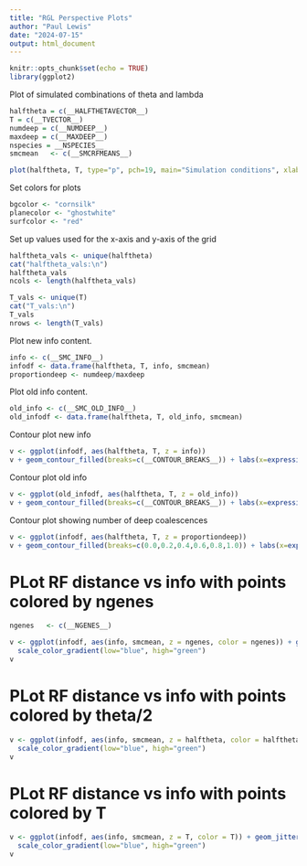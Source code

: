```yaml
---
title: "RGL Perspective Plots"
author: "Paul Lewis"
date: "2024-07-15"
output: html_document
---
```


```r
knitr::opts_chunk$set(echo = TRUE)
library(ggplot2)
```

Plot of simulated combinations of theta and lambda

```r
halftheta = c(__HALFTHETAVECTOR__)
T = c(__TVECTOR__)
numdeep = c(__NUMDEEP__)
maxdeep = c(__MAXDEEP__)
nspecies = __NSPECIES__
smcmean   <- c(__SMCRFMEANS__)

plot(halftheta, T, type="p", pch=19, main="Simulation conditions", xlab="theta/2", ylab="T")
```
Set colors for plots

```r
bgcolor <- "cornsilk"
planecolor <- "ghostwhite"
surfcolor <- "red"
```

Set up values used for the x-axis and y-axis of the grid

```r
halftheta_vals <- unique(halftheta)
cat("halftheta_vals:\n")
halftheta_vals
ncols <- length(halftheta_vals)

T_vals <- unique(T)
cat("T_vals:\n")
T_vals
nrows <- length(T_vals)
```

Plot new info content.

```r
info <- c(__SMC_INFO__)
infodf <- data.frame(halftheta, T, info, smcmean)
proportiondeep <- numdeep/maxdeep
```

Plot old info content.

```r
old_info <- c(__SMC_OLD_INFO__)
old_infodf <- data.frame(halftheta, T, old_info, smcmean)
```

Contour plot new info

```r
v <- ggplot(infodf, aes(halftheta, T, z = info))
v + geom_contour_filled(breaks=c(__CONTOUR_BREAKS__)) + labs(x=expression(theta/2))
```

Contour plot old info

```r
v <- ggplot(old_infodf, aes(halftheta, T, z = old_info))
v + geom_contour_filled(breaks=c(__CONTOUR_BREAKS__)) + labs(x=expression(theta/2))
```

Contour plot showing number of deep coalescences

```r
v <- ggplot(infodf, aes(halftheta, T, z = proportiondeep))
v + geom_contour_filled(breaks=c(0.0,0.2,0.4,0.6,0.8,1.0)) + labs(x=expression(theta/2))
```

# PLot RF distance vs info with points colored by ngenes
```r
ngenes   <- c(__NGENES__)

v <- ggplot(infodf, aes(info, smcmean, z = ngenes, color = ngenes)) + geom_jitter() +
  scale_color_gradient(low="blue", high="green")
v
```

# PLot RF distance vs info with points colored by theta/2
```r
v <- ggplot(infodf, aes(info, smcmean, z = halftheta, color = halftheta)) + geom_jitter() +
  scale_color_gradient(low="blue", high="green")
v
```

# PLot RF distance vs info with points colored by T
```r
v <- ggplot(infodf, aes(info, smcmean, z = T, color = T)) + geom_jitter() +
  scale_color_gradient(low="blue", high="green")
v
```
